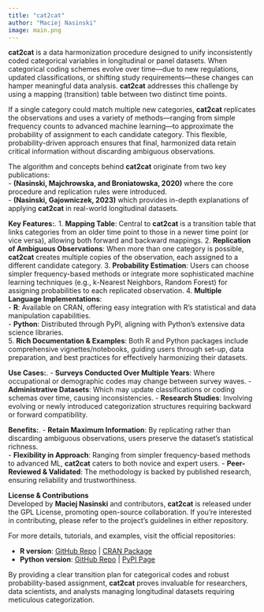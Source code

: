 ```yaml
---
title: "cat2cat"
author: "Maciej Nasinski"
image: main.png
---
```


**cat2cat** is a data harmonization procedure designed to unify inconsistently coded categorical variables in longitudinal or panel datasets. When categorical coding schemes evolve over time—due to new regulations, updated classifications, or shifting study requirements—these changes can hamper meaningful data analysis. **cat2cat** addresses this challenge by using a mapping (transition) table between two distinct time points. 

If a single category could match multiple new categories, **cat2cat** replicates the observations and uses a variety of methods—ranging from simple frequency counts to advanced machine learning—to approximate the probability of assignment to each candidate category. This flexible, probability-driven approach ensures that final, harmonized data retain critical information without discarding ambiguous observations. 

The algorithm and concepts behind **cat2cat** originate from two key publications:  
- **(Nasinski, Majchrowska, and Broniatowska, 2020)** where the core procedure and replication rules were introduced.  
- **(Nasinski, Gajowniczek, 2023)** which provides in-depth explanations of applying **cat2cat** in real-world longitudinal datasets.

**Key Features:**. 
1. **Mapping Table**: Central to **cat2cat** is a transition table that links categories from an older time point to those in a newer time point (or vice versa), allowing both forward and backward mappings.
2. **Replication of Ambiguous Observations**: When more than one category is possible, **cat2cat** creates multiple copies of the observation, each assigned to a different candidate category.
3. **Probability Estimation**: Users can choose simpler frequency-based methods or integrate more sophisticated machine learning techniques (e.g., k-Nearest Neighbors, Random Forest) for assigning probabilities to each replicated observation.
4. **Multiple Language Implementations**:  
   - **R**: Available on CRAN, offering easy integration with R’s statistical and data manipulation capabilities.  
   - **Python**: Distributed through PyPI, aligning with Python’s extensive data science libraries.  
5. **Rich Documentation & Examples**: Both R and Python packages include comprehensive vignettes/notebooks, guiding users through set-up, data preparation, and best practices for effectively harmonizing their datasets.

**Use Cases:**. 
- **Surveys Conducted Over Multiple Years**: Where occupational or demographic codes may change between survey waves.
- **Administrative Datasets**: Which may update classifications or coding schemas over time, causing inconsistencies.
- **Research Studies**: Involving evolving or newly introduced categorization structures requiring backward or forward compatibility.

**Benefits:**. 
- **Retain Maximum Information**: By replicating rather than discarding ambiguous observations, users preserve the dataset’s statistical richness.  
- **Flexibility in Approach**: Ranging from simpler frequency-based methods to advanced ML, **cat2cat** caters to both novice and expert users.
- **Peer-Reviewed & Validated**: The methodology is backed by published research, ensuring reliability and trustworthiness.

**License & Contributions**    
Developed by **Maciej Nasinski** and contributors, **cat2cat** is released under the GPL License, promoting open-source collaboration. If you’re interested in contributing, please refer to the project’s guidelines in either repository.

For more details, tutorials, and examples, visit the official repositories:

- **R version**: [GitHub Repo](https://github.com/polkas/cat2cat) | [CRAN Package](https://cran.r-project.org/package=cat2cat)  
- **Python version**: [GitHub Repo](https://github.com/polkas/py-cat2cat) | [PyPI Page](https://pypi.org/project/cat2cat/)

By providing a clear transition plan for categorical codes and robust probability-based assignment, **cat2cat** proves invaluable for researchers, data scientists, and analysts managing longitudinal datasets requiring meticulous categorization.